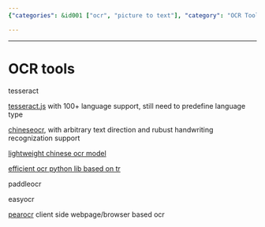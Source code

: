 ```yaml
---
{"categories": &id001 ["ocr", "picture to text"], "category": "OCR Tools", "date": "2022-08-20 17:55:19", "description": "This article compares various OCR (Optical Character Recognition) tools like tesseract.js, ChineseOCR, chineseocr_lite, TrWebOCR, paddleocr, easyocr, and PearOCR. These tools support multiple languages, different text directions, and handwriting recognition with varying capabilities.", "tags": *id001, "title": "OCR tools"}

---
```


------

# OCR tools

tesseract

[tesseract.js](https://github.com/naptha/tesseract.js) with 100+ language support, still need to predefine language type

[chineseocr](https://github.com/chineseocr/chineseocr), with arbitrary text direction and rubust handwriting recognization support

[lightweight chinese ocr model](https://github.com/DayBreak-u/chineseocr_lite)

[efficient ocr python lib based on tr](https://github.com/alisen39/TrWebOCR)

paddleocr

easyocr

[pearocr](https://github.com/PearOCR/website) client side webpage/browser based ocr

